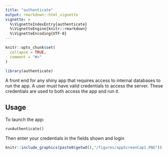 ```yaml
---
title: "authenticate"
output: rmarkdown::html_vignette
vignette: >
  %\VignetteIndexEntry{authenticate}
  %\VignetteEngine{knitr::rmarkdown}
  %\VignetteEncoding{UTF-8}
---
```


```r
knitr::opts_chunk$set(
  collapse = TRUE,
  comment = "#>"
)
```

```r
library(authenticate)
```

A front end for any shiny app that requires access to internal databases to run the app. A user must have valid credentials to access the server. These credentials are used to both access the app and run it.

## Usage

To launch the app:

    runAuthenticate()

Then enter your credentials in the fields shown and login

```r
knitr::include_graphics(paste0(getwd(),"/figures/appScreenCap1.PNG"))
```
